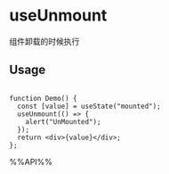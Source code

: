 # useUnmount

组件卸载的时候执行

## Usage

```tsx live

function Demo() {
  const [value] = useState("mounted");
  useUnmount(() => {
    alert("UnMounted");
  });
  return <div>{value}</div>;
};

```

%%API%%